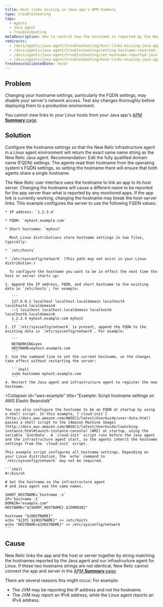 ```yaml
---
title: Host links missing in Java app's APM Summary
type: troubleshooting
tags:
  - Agents
  - Java agent
  - Troubleshooting
metaDescription: How to control how the hostname is reported by the New Relic Java agent on Linux systems.
redirects:
  - /docs/agents/java-agent/troubleshooting/host-links-missing-java-apps-apm-summary
  - /docs/agents/java-agent/troubleshooting/setting-hostname-reported-java-agent
  - /docs/agents/java-agent/troubleshooting/set-hostname-reported-java-agent
  - /docs/agents/java-agent/troubleshooting/host-links-missing-java-apps-apm-overview
freshnessValidatedDate: never
---
```


## Problem

<Callout variant="caution">
  Changing your hostname settings, particularly the FQDN settings, may disable your server's network access. Test any changes thoroughly before deploying them to a production environment.
</Callout>

You cannot view links to your Linux hosts from your Java app's [APM <DNT>**Summary**</DNT> page](/docs/apm/applications-menu/monitoring/applications-overview-dashboard).

## Solution

Configure the hostname settings so that the New Relic infrastructure agent in a Linux agent environment will return the exact same name string as the New Relic Java agent. Recommendation: Edit the fully qualified domain name (FQDN) settings. The agents read their hostname from the operating system's FQDN settings, so setting the hostname there will ensure that both agents share a single hostname.

<Callout variant="caution">
  The New Relic user interface uses the hostname to link an app to its host server. Changing the hostname will cause a different name to be reported for the app server than what is reported by any monitored apps. If the app link is currently working, changing the hostname may break the host-server links.
</Callout>

<CollapserGroup>
  <Collapser
    id="fqdn-example"
    title="Example: Edit your FQDN settings"
  >
    This example configures the server to use the following FQDN values:

    * IP address: `1.2.3.4`

    * FQDN: `myhost.example.com`

    * Short hostname: `myhost`

      Most Linux distributions store hostname settings in two files, typically:

    * `/etc/hosts`

    * `/etc/sysconfig/network` (This path may not exist in your Linux distribution.)

      To configure the hostname you want to be in effect the next time the host or server starts up:

    1. Append the IP address, FQDN, and short hostname to the existing data in `/etc/hosts`; for example:

       ```
       127.0.0.1 localhost localhost.localdomain localhost4 localhost4.localdomain4
       ::1 localhost localhost.localdomain localhost6 localhost6.localdomain6
       1.2.3.4 myhost.example.com myhost
       ```
    2. If `/etc/sysconfig/network` is present, append the FQDN to the existing data in `/etc/sysconfig/network`. For example:

       ```
       NETWORKING=yes
       HOSTNAME=myhost.example.com
       ```
    3. Use the command line to set the current hostname, so the changes take effect without restarting the server:

       ```shell
       sudo hostname myhost.example.com
       ```
    4. Restart the Java agent and infrastructure agent to register the new hostname.
  </Collapser>

  <Collapser
    id="aws-example"
    title="Example: Script hostname settings on <DNT>AWS Elastic Beanstalk</DNT>"
  >
    You can also configure the hostname to be an FQDN at startup by using a shell script. In this example, [`cloud-init`](http://docs.aws.amazon.com/AWSEC2/latest/UserGuide/user-data.html) passes a shell script to the [Amazon Machine Image](http://docs.aws.amazon.com/AWSEC2/latest/UserGuide/launching-instance.html#launch-instance-console) (AMI) at startup, using the variable `UserData`. A `cloud-init` script runs before the Java agent and the infrastructure agent start, so the agents inherit the hostname settings from the `cloud-init` script.

    This example script configures all hostname settings. Depending on your Linux distribution, the `echo` command to `/etc/sysconfig/network` may not be required.

    ```shell
    #!/bin/sh

    # Set the hostname so the infrastructure agent
    # and Java agent see the same names.

    SHORT_HOSTNAME=`hostname -s`
    IP=`hostname -I`
    DOMAIN="example.com"
    HOSTNAME="${SHORT_HOSTNAME}.${DOMAIN}"

    hostname "${HOSTNAME}"
    echo "${IP} ${HOSTNAME}" >> /etc/hosts
    echo "HOSTNAME=${HOSTNAME}" >> /etc/sysconfig/network
    ```
  </Collapser>
</CollapserGroup>

## Cause

New Relic links the app and the host or server together by string-matching the hostnames reported by the Java agent and our infrastructure agent for Linux. If these two hostname strings are not identical, New Relic cannot connect the app and server in the [APM <DNT>**Summary**</DNT> page](/docs/apm/applications-menu/monitoring/applications-overview-dashboard).

There are several reasons this might occur. For example:

* The JVM may be reporting the IP address and not the hostname.
* The JVM may report an IPv6 address, while the Linux agent reports an IPv4 address.
